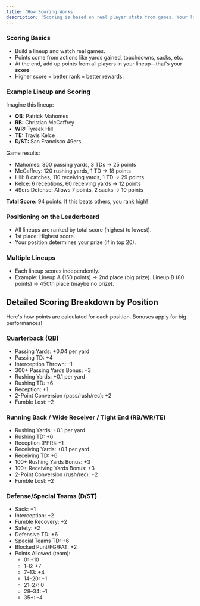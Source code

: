 ```yaml
---
title: 'How Scoring Works'
description: 'Scoring is based on real player stats from games. Your lineup's total points determine your rank. It's simple: Positive actions (like touchdowns) add points; negative ones (like interceptions) subtract.'
---
```


### **Scoring Basics**

* Build a lineup and watch real games.  
* Points come from actions like yards gained, touchdowns, sacks, etc.  
* At the end, add up points from all players in your lineup—that's your **score**   
* Higher score \= better rank \= better rewards.

### **Example Lineup and Scoring**

Imagine this lineup:

* **QB:** Patrick Mahomes  
* **RB:** Christian McCaffrey  
* **WR:** Tyreek Hill  
* **TE:** Travis Kelce  
* **D/ST:** San Francisco 49ers

Game results:

* Mahomes: 300 passing yards, 3 TDs → 25 points  
* McCaffrey: 120 rushing yards, 1 TD → 18 points  
* Hill: 8 catches, 110 receiving yards, 1 TD → 29 points  
* Kelce: 6 receptions, 60 receiving yards → 12 points  
* 49ers Defense: Allows 7 points, 2 sacks → 10 points

**Total Score:** 94 points. If this beats others, you rank high\!

### **Positioning on the Leaderboard**

* All lineups are ranked by total score (highest to lowest).  
* 1st place: Highest score.  
* Your position determines your prize (if in top 20).

### **Multiple Lineups**

* Each lineup scores independently.  
* Example: Lineup A (150 points) → 2nd place (big prize). Lineup B (80 points) → 450th place (maybe no prize).

## **Detailed Scoring Breakdown by Position**

Here's how points are calculated for each position. Bonuses apply for big performances\!

### **Quarterback (QB)**

* Passing Yards: \+0.04 per yard  
* Passing TD: \+4  
* Interception Thrown: –1  
* 300+ Passing Yards Bonus: \+3  
* Rushing Yards: \+0.1 per yard  
* Rushing TD: \+6  
* Reception: \+1  
* 2-Point Conversion (pass/rush/rec): \+2  
* Fumble Lost: –2

### **Running Back / Wide Receiver / Tight End (RB/WR/TE)**

* Rushing Yards: \+0.1 per yard  
* Rushing TD: \+6  
* Reception (PPR): \+1  
* Receiving Yards: \+0.1 per yard  
* Receiving TD: \+6  
* 100+ Rushing Yards Bonus: \+3  
* 100+ Receiving Yards Bonus: \+3  
* 2-Point Conversion (rush/rec): \+2  
* Fumble Lost: –2

### **Defense/Special Teams (D/ST)**

* Sack: \+1  
* Interception: \+2  
* Fumble Recovery: \+2  
* Safety: \+2  
* Defensive TD: \+6  
* Special Teams TD: \+6  
* Blocked Punt/FG/PAT: \+2  
* Points Allowed (team):  
  * 0: \+10  
  * 1–6: \+7  
  * 7–13: \+4  
  * 14–20: \+1  
  * 21–27: 0  
  * 28–34: –1  
  * 35+: –4
